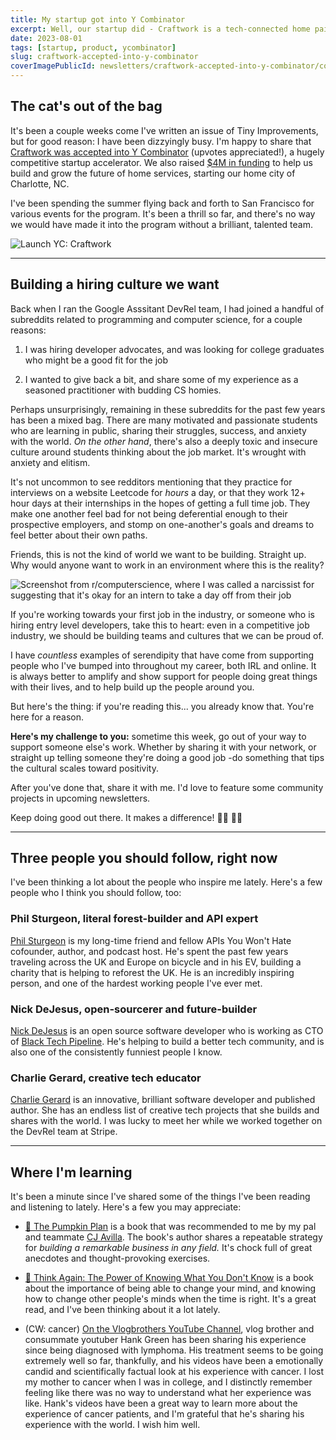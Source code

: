 ```yaml
---
title: My startup got into Y Combinator
excerpt: Well, our startup did - Craftwork is a tech-connected home painting company that is making it easier for homeowners to get their homes painted.
date: 2023-08-01
tags: [startup, product, ycombinator]
slug: craftwork-accepted-into-y-combinator
coverImagePublicId: newsletters/craftwork-accepted-into-y-combinator/cover
---
```


## The cat's out of the bag

It's been a couple weeks come I've written an issue of Tiny Improvements, but for good reason: I have been dizzyingly busy. I'm happy to share that [Craftwork was accepted into Y Combinator](https://www.ycombinator.com/launches/J1U-craftwork-the-easy-way-to-paint-your-home) (upvotes appreciated!), a hugely competitive startup accelerator. We also raised [$4M in funding](https://charlotte.axios.com/334157/charlotte-tech-startup-at-y-combinator-raises-4-million/) to help us build and grow the future of home services, starting our home city of Charlotte, NC.

I've been spending the summer flying back and forth to San Francisco for various events for the program. It's been a thrill so far, and there's no way we would have made it into the program without a brilliant, talented team.

<Image
  publicId="newsletters/craftwork-accepted-into-y-combinator/launch-yc"
  alt="Launch YC: Craftwork"
  caption="Craftwork's launch post on Y Combinator's website"
/>

---

## Building a hiring culture we want

Back when I ran the Google Asssitant DevRel team, I had joined a handful of subreddits related to programming and computer science, for a couple reasons:

1. I was hiring developer advocates, and was looking for college graduates who might be a good fit for the job

2. I wanted to give back a bit, and share some of my experience as a seasoned practitioner with budding CS homies.

Perhaps unsurprisingly, remaining in these subreddits for the past few years has been a mixed bag. There are many motivated and passionate students who are learning in public, sharing their struggles, success, and anxiety with the world. _On the other hand_, there's also a deeply toxic and insecure culture around students thinking about the job market. It's wrought with anxiety and elitism.

It's not uncommon to see redditors mentioning that they practice for interviews on a website Leetcode for _hours_ a day, or that they work 12+ hour days at their internships in the hopes of getting a full time job. They make one another feel bad for not being deferential enough to their prospective employers, and stomp on one-another's goals and dreams to feel better about their own paths.

Friends, this is not the kind of world we want to be building. Straight up. Why would anyone want to work in an environment where this is the reality?

<Image
  publicId="newsletters/craftwork-accepted-into-y-combinator/reddit"
  alt="Screenshot from r/computerscience, where I was called a narcissist for suggesting that it's okay for an intern to take a day off from their job"
  caption="The one where I was called a narcissist for suggesting it's okay for an intern to take a day off. Is it petty to write an entire newsletter about this? Maybe. But I'm just a simple narcissist..."
/>

If you're working towards your first job in the industry, or someone who is hiring entry level developers, take this to heart: even in a competitive job industry, we should be building teams and cultures that we can be proud of.

I have _countless_ examples of serendipity that have come from supporting people who I've bumped into throughout my career, both IRL and online. It is always better to amplify and show support for people doing great things with their lives, and to help build up the people around you.

But here's the thing: if you're reading this... you already know that. You're here for a reason.

**Here's my challenge to you:** sometime this week, go out of your way to support someone else's work. Whether by sharing it with your network, or straight up telling someone they're doing a good job -do something that tips the cultural scales toward positivity.

After you've done that, share it with me. I'd love to feature some community projects in upcoming newsletters.

Keep doing good out there. It makes a difference! 🤜🏼 🤛🏻

---

## Three people you should follow, right now

I've been thinking a lot about the people who inspire me lately. Here's a few people who I think you should follow, too:

### Phil Sturgeon, literal forest-builder and API expert

[Phil Sturgeon](https://hachyderm.io/@Philsturgeon@mastodon.green) is my long-time friend and fellow APIs You Won't Hate cofounder, author, and podcast host. He's spent the past few years traveling across the UK and Europe on bicycle and in his EV, building a charity that is helping to reforest the UK. He is an incredibly inspiring person, and one of the hardest working people I've ever met.

### Nick DeJesus, open-sourcerer and future-builder

[Nick DeJesus](https://twitter.com/Dayhaysoos) is an open source software developer who is working as CTO of [Black Tech Pipeline](https://blacktechpipeline.com/). He's helping to build a better tech community, and is also one of the consistently funniest people I know.

### Charlie Gerard, creative tech educator

[Charlie Gerard](https://twitter.com/devdevcharlie) is an innovative, brilliant software developer and published author. She has an endless list of creative tech projects that she builds and shares with the world. I was lucky to meet her while we worked together on the DevRel team at Stripe.

---

## Where I'm learning

It's been a minute since I've shared some of the things I've been reading and listening to lately. Here's a few you may appreciate:

- [🎃 The Pumpkin Plan](https://amzn.to/44S6Eh2) is a book that was recommended to me by my pal and teammate [CJ Avilla](https://www.cjav.dev/). The book's author shares a repeatable strategy for _building a remarkable business in any field._ It's chock full of great anecdotes and thought-provoking exercises.

- [🧐 Think Again: The Power of Knowing What You Don't Know](https://amzn.to/3Oj4pw1) is a book about the importance of being able to change your mind, and knowing how to change other people's minds when the time is right. It's a great read, and I've been thinking about it a lot lately.

- (CW: cancer) [On the Vlogbrothers YouTube Channel](https://www.youtube.com/watch?v=x6a4hMyiwBo), vlog brother and consummate youtuber Hank Green has been sharing his experience since being diagnosed with lymphoma. His treatment seems to be going extremely well so far, thankfully, and his videos have been a emotionally candid and scientifically factual look at his experience with cancer. I lost my mother to cancer when I was in college, and I distinctly remember feeling like there was no way to understand what her experience was like. Hank's videos have been a great way to learn more about the experience of cancer patients, and I'm grateful that he's sharing his experience with the world. I wish him well.
